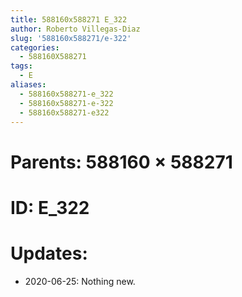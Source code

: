 ```yaml
---
title: 588160x588271 E_322
author: Roberto Villegas-Diaz
slug: '588160x588271/e-322'
categories:
  - 588160X588271
tags:
  - E
aliases:
  - 588160x588271-e_322
  - 588160x588271-e-322
  - 588160x588271-e322
---
```


# **Parents**: 588160 $\times$ 588271
# **ID**: E_322
# **Updates**: 
 - 2020-06-25: Nothing new.
